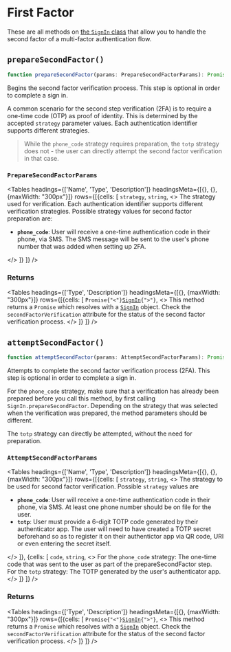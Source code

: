 
# First Factor

These are all methods on [the `SignIn` class](/reference-js/sign-in/sign-in) that allow you to handle the second factor of a multi-factor authentication flow.

## `prepareSecondFactor()`

```typescript
function prepareSecondFactor(params: PrepareSecondFactorParams): Promise<SignIn>;
```

Begins the second factor verification process. This step is optional in order to complete a sign in.

A common scenario for the second step verification (2FA) is to require a one-time code (OTP) as proof of identity. This is determined by the accepted `strategy` parameter values. Each authentication identifier supports different strategies.

> While the `phone_code` strategy requires preparation, the `totp` strategy does not - the user can directly attempt the second factor verification in that case.

### `PrepareSecondFactorParams`

<Tables
    headings={['Name', 'Type', 'Description']}
    headingsMeta={[{}, {}, {maxWidth: "300px"}]}
    rows={[{cells: [
        <code>strategy</code>,
        <code>string</code>,
        <>
        The strategy used for verification. Each authentication identifier supports different verification strategies. Possible strategy values for second factor preparation are:
        <ul>
        <li><strong><code>phone_code</code></strong>: User will receive a one-time authentication code in their phone, via SMS. The SMS message will be sent to the user's phone number that was added when setting up 2FA.</li>
        </ul>
        </>
        ]}
    ]}
/>

### Returns


<Tables
    headings={['Type', 'Description']}
    headingsMeta={[{}, {maxWidth: "300px"}]}
    rows={[{cells: [
        <code>Promise{"<"}<a href="/reference-js/sign-in/sign-in">SignIn</a>{">"}</code>,
        <>
        This method returns a <code>Promise</code> which resolves with a <a href="/reference-js/sign-in/sign-in"><code>SignIn</code></a> object. Check the <code>secondFactorVerification</code> attribute for the status of the second factor verification process.
        </>
        ]}
    ]}
/>

## `attemptSecondFactor()`

```typescript
function attemptSecondFactor(params: AttemptSecondFactorParams): Promise<SignIn>;
```

Attempts to complete the second factor verification process (2FA). This step is optional in order to complete a sign in.

For the `phone_code` strategy, make sure that a verification has already been prepared before you call this method, by first calling `SignIn.prepareSecondFactor`. Depending on the strategy that was selected when the verification was prepared, the method parameters should be different.

The `totp` strategy can directly be attempted, without the need for preparation.

### `AttemptSecondFactorParams`

<Tables
    headings={['Name', 'Type', 'Description']}
    headingsMeta={[{}, {}, {maxWidth: "300px"}]}
    rows={[{cells: [
        <code>strategy</code>,
        <code>string</code>,
        <>
        The strategy to be used for second factor verification. Possible <code>strategy</code> values are
        <ul>
        <li><strong><code>phone_code</code></strong>: User will receive a one-time authentication code in their phone, via SMS. At least one phone number should be on file for the user.</li>
        <li><strong><code>totp</code></strong>: User must provide a 6-digit TOTP code generated by their authenticator app. The user will need to have created a TOTP secret beforehand so as to register it on their authentictor app via QR code, URI or even entering the secret itself.</li>
        </ul>
        </>
        ]},
        {cells: [
            <code>code</code>,
            <code>string</code>,
            <>
            For the <code>phone_code</code> strategy: The one-time code that was sent to the user as part of the prepareSecondFactor step.<br />
            For the <code>totp</code> strategy: The TOTP generated by the user's authenticator app.
            </>
        ]}
    ]}
/>

### Returns


<Tables
    headings={['Type', 'Description']}
    headingsMeta={[{}, {maxWidth: "300px"}]}
    rows={[{cells: [
        <code>Promise{"<"}<a href="/reference-js/sign-in/sign-in">SignIn</a>{">"}</code>,
        <>
        This method returns a <code>Promise</code> which resolves with a <a href="/reference-js/sign-in/sign-in"><code>SignIn</code></a> object. Check the <code>secondFactorVerification</code> attribute for the status of the second factor verification process.
        </>
        ]}
    ]}
/>